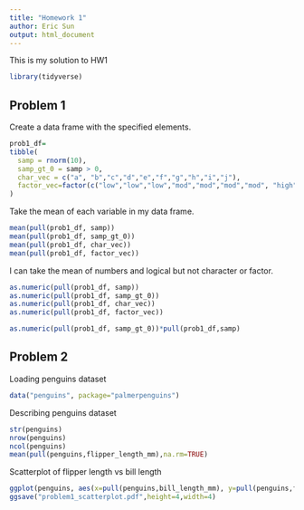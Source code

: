 ```yaml
---
title: "Homework 1"
author: Eric Sun
output: html_document
---
```


This is my solution to HW1

```r
library(tidyverse)
```


## Problem 1

Create a data frame with the specified elements.

```r
prob1_df=
tibble(
  samp = rnorm(10),
  samp_gt_0 = samp > 0,
  char_vec = c("a", "b","c","d","e","f","g","h","i","j"),
  factor_vec=factor(c("low","low","low","mod","mod","mod","mod", "high","high","high"))
)
```
Take the mean of each variable in my data frame.
```r
mean(pull(prob1_df, samp))
mean(pull(prob1_df, samp_gt_0))
mean(pull(prob1_df, char_vec))
mean(pull(prob1_df, factor_vec))
```

I can take the mean of numbers and logical but not character or factor.
```r
as.numeric(pull(prob1_df, samp))
as.numeric(pull(prob1_df, samp_gt_0))
as.numeric(pull(prob1_df, char_vec))
as.numeric(pull(prob1_df, factor_vec))
```


```r
as.numeric(pull(prob1_df, samp_gt_0))*pull(prob1_df,samp)
```


## Problem 2

Loading penguins dataset
```r
data("penguins", package="palmerpenguins")
```

Describing penguins dataset
```r
str(penguins)
nrow(penguins)
ncol(penguins)
mean(pull(penguins,flipper_length_mm),na.rm=TRUE)
```

Scatterplot of flipper length vs bill length
```r
ggplot(penguins, aes(x=pull(penguins,bill_length_mm), y=pull(penguins,flipper_length_mm), color=pull(penguins,species))) + geom_point()
ggsave("problem1_scatterplot.pdf",height=4,width=4)
```

